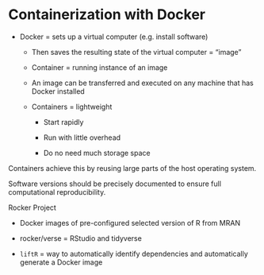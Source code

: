 # Containerization with Docker

-   Docker = sets up a virtual computer (e.g. install software)

    -   Then saves the resulting state of the virtual computer = "image"

    -   Container = running instance of an image

    -   An image can be transferred and executed on any machine that has Docker installed

    -   Containers = lightweight

        -   Start rapidly

        -   Run with little overhead

        -   Do no need much storage space

::: callout-note
Containers achieve this by reusing large parts of the host operating system.
:::

::: callout-important
Software versions should be precisely documented to ensure full computational reproducibility.
:::

Rocker Project

-   Docker images of pre-configured selected version of R from MRAN

-   rocker/verse = RStudio and tidyverse

-   `liftR` = way to automatically identify dependencies and automatically generate a Docker image

